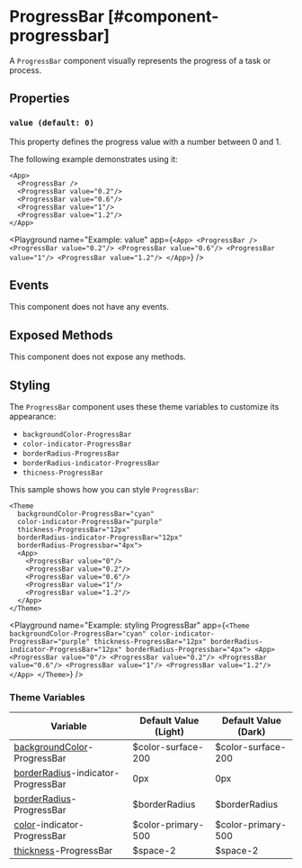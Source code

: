 
# ProgressBar [#component-progressbar]

A `ProgressBar` component visually represents the progress of a task or process.

## Properties

### `value (default: 0)`

This property defines the progress value with a number between 0 and 1.

The following example demonstrates using it:

```xmlui copy {2-6}
<App>
  <ProgressBar />
  <ProgressBar value="0.2"/>
  <ProgressBar value="0.6"/>
  <ProgressBar value="1"/>
  <ProgressBar value="1.2"/>
</App>
```

<Playground
  name="Example: value"
  app={`
    <App>
      <ProgressBar />
      <ProgressBar value="0.2"/>
      <ProgressBar value="0.6"/>
      <ProgressBar value="1"/>
      <ProgressBar value="1.2"/>
    </App>
  `}
/>

## Events

This component does not have any events.

## Exposed Methods

This component does not expose any methods.

## Styling

The `ProgressBar` component uses these theme variables to customize its appearance:

- `backgroundColor-ProgressBar`
- `color-indicator-ProgressBar`
- `borderRadius-ProgressBar`
- `borderRadius-indicator-ProgressBar`
- `thicness-ProgressBar`

This sample shows how you can style `ProgressBar`:

```xmlui copy
<Theme
  backgroundColor-ProgressBar="cyan"
  color-indicator-ProgressBar="purple"
  thickness-ProgressBar="12px"
  borderRadius-indicator-ProgressBar="12px"
  borderRadius-Progressbar="4px">
  <App>
    <ProgressBar value="0"/>
    <ProgressBar value="0.2"/>
    <ProgressBar value="0.6"/>
    <ProgressBar value="1"/>
    <ProgressBar value="1.2"/>
  </App>
</Theme>
```

<Playground
  name="Example: styling ProgressBar"
  app={`
    <Theme
      backgroundColor-ProgressBar="cyan"
      color-indicator-ProgressBar="purple"
      thickness-ProgressBar="12px"
      borderRadius-indicator-ProgressBar="12px"
      borderRadius-Progressbar="4px">
      <App>
        <ProgressBar value="0"/>
        <ProgressBar value="0.2"/>
        <ProgressBar value="0.6"/>
        <ProgressBar value="1"/>
        <ProgressBar value="1.2"/>
      </App>
    </Theme>
  `}
/>

### Theme Variables

| Variable | Default Value (Light) | Default Value (Dark) |
| --- | --- | --- |
| [backgroundColor](../styles-and-themes/common-units/#color)-ProgressBar | $color-surface-200 | $color-surface-200 |
| [borderRadius](../styles-and-themes/common-units/#border-rounding)-indicator-ProgressBar | 0px | 0px |
| [borderRadius](../styles-and-themes/common-units/#border-rounding)-ProgressBar | $borderRadius | $borderRadius |
| [color](../styles-and-themes/common-units/#color)-indicator-ProgressBar | $color-primary-500 | $color-primary-500 |
| [thickness](../styles-and-themes/common-units/#size)-ProgressBar | $space-2 | $space-2 |
